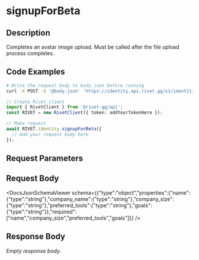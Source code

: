 

# signupForBeta

## Description

Completes an avatar image upload. Must be called after the file upload process completes.


## Code Examples

<CodeGroup title='Request' tag='POST' label='https://identity.api.rivet.gg/v1/identities/self/beta-signup'>

```bash {{ title: 'cURL' }}
# Write the request body to body.json before running
curl -X POST -d '@body.json' 'https://identity.api.rivet.gg/v1/identities/self/beta-signup'
```

```ts
// Create Rivet client
import { RivetClient } from '@rivet-gg/api';
const RIVET = new RivetClient({ token: addYourTokenHere });

// Make request
await RIVET.identity.signupForBeta({
  // Add your request body here
});
```

</CodeGroup>


## Request Parameters


## Request Body

<DocsJsonSchemaViewer schema={{"type":"object","properties":{"name":{"type":"string"},"company_name":{"type":"string"},"company_size":{"type":"string"},"preferred_tools":{"type":"string"},"goals":{"type":"string"}},"required":["name","company_size","preferred_tools","goals"]}} />


## Response Body

_Empty response body._
